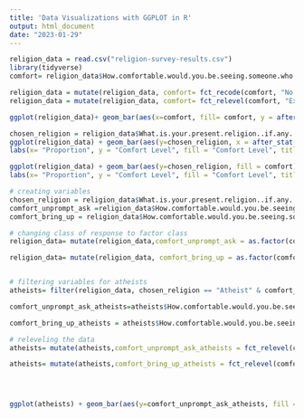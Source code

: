 ```yaml
---
title: 'Data Visualizations with GGPLOT in R'
output: html_document
date: "2023-01-29"
---
```

```r
religion_data = read.csv("religion-survey-results.csv")
library(tidyverse)
comfort= religion_data$How.comfortable.would.you.be.seeing.someone.who.practices.a.different.religion.from.you..Ask.you.about.your.religion..unprompted..in.conversation

religion_data = mutate(religion_data, comfort= fct_recode(comfort, "No response" = ""))
religion_data = mutate(religion_data, comfort= fct_relevel(comfort, "Extremely comfortable", "Very comfortable", "Somewhat comfortably", "Not so comfortable", "Not at all comfortable", "No response"))
```



```r
ggplot(religion_data)+ geom_bar(aes(x=comfort, fill= comfort, y = after_stat(count)/sum(after_stat(count)))) + scale_fill_brewer(palette= "Spectral", direction = -1) + labs(title= "Comfort When Asked About Religous Beliefs", y= "Proportion", x = "Comfort Level", fill= "Comfort Level") + scale_x_discrete(labels=NULL, breaks=NULL) + scale_y_continuous(expand=c(0,0)) + theme_classic()

```



```r
chosen_religion = religion_data$What.is.your.present.religion..if.any.
ggplot(religion_data) + geom_bar(aes(y=chosen_religion, x = after_stat(count)/sum(after_stat(count)), fill = comfort)) +
labs(x= "Proportion", y = "Comfort Level", fill = "Comfort Level", title = "Comfort When Asked About Religous Beliefs\nby Religous Identification") + scale_fill_brewer(palette= "Spectral", direction = -1) + theme_classic()
```
```r
ggplot(religion_data) + geom_bar(aes(y=chosen_religion, fill = comfort), position = "fill") +
labs(x= "Proportion", y = "Comfort Level", fill = "Comfort Level", title = "Comfort When Asked About Religous Beliefs\nby Religous Identification") + scale_fill_brewer(palette= "Spectral", direction = -1) + theme_classic()
```


```r

# creating variables
chosen_religion = religion_data$What.is.your.present.religion..if.any.
comfort_unprompt_ask =religion_data$How.comfortable.would.you.be.seeing.someone.who.practices.a.different.religion.from.you..Ask.you.about.your.religion..unprompted..in.conversation
comfort_bring_up = religion_data$How.comfortable.would.you.be.seeing.someone.who.practices.a.different.religion.from.you..Bring.up.his.or.her.own.religion..unprompted..in.conversation

# changing class of response to factor class
religion_data= mutate(religion_data,comfort_unprompt_ask = as.factor(comfort_unprompt_ask))

religion_data= mutate(religion_data, comfort_bring_up = as.factor(comfort_bring_up))


# filtering variables for atheists
atheists= filter(religion_data, chosen_religion == "Atheist" & comfort_bring_up!= "" & comfort_unprompt_ask != "")

comfort_unprompt_ask_atheists=atheists$How.comfortable.would.you.be.seeing.someone.who.practices.a.different.religion.from.you..Ask.you.about.your.religion..unprompted..in.conversation

comfort_bring_up_atheists = atheists$How.comfortable.would.you.be.seeing.someone.who.practices.a.different.religion.from.you..Bring.up.his.or.her.own.religion..unprompted..in.conversation

# releveling the data
atheists= mutate(atheists,comfort_unprompt_ask_atheists = fct_relevel(comfort_unprompt_ask_atheists, "Not at all comfortable", "Not so comfortable", "Somewhat comfortably", "Very comfortable", "Extremely comfortable"))

atheists= mutate(atheists,comfort_bring_up_atheists = fct_relevel(comfort_bring_up_atheists, "Extremely comfortable", "Very comfortable","Somewhat comfortably", "Not so comfortable", "Not at all comfortable"))




ggplot(atheists) + geom_bar(aes(y=comfort_unprompt_ask_atheists, fill = comfort_bring_up_atheists), position = "fill") + scale_fill_brewer(palette ="RdYlBu", direction =-1) + labs(title = "How Comfortable are Atheists \nWhen Others Bring Up Religous Beliefs", subtitle = "(Comfort with others discussing their religion \n conditional on comfort with being asked", y= "Comfort When Asked About Your Own Religion", x = "Proportion", fill = "Comfort when Other Bring Up \nTheir Religion \n(Unprompted)")



```

